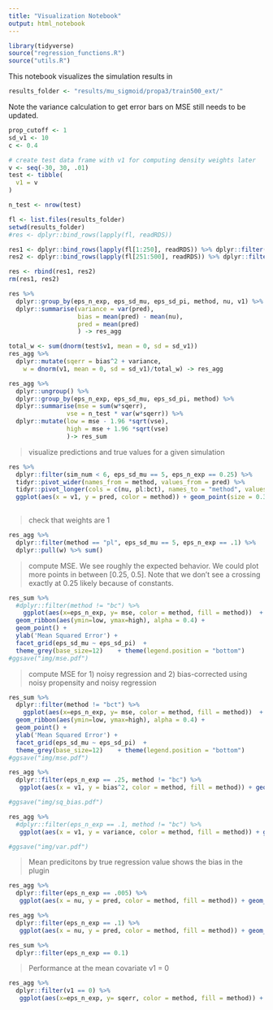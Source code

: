 ```yaml
---
title: "Visualization Notebook"
output: html_notebook
---
```

```r
library(tidyverse)
source("regression_functions.R")
source("utils.R")
```

This notebook visualizes the simulation results in 
```r
results_folder <- "results/mu_sigmoid/propa3/train500_ext/"
```


Note the variance calculation to get error bars on MSE still needs to be updated.
```r
prop_cutoff <- 1
sd_v1 <- 10
c <- 0.4

# create test data frame with v1 for computing density weights later
v <- seq(-30, 30, .01)
test <- tibble(
  v1 = v
)

n_test <- nrow(test)

fl <- list.files(results_folder)
setwd(results_folder)
#res <- dplyr::bind_rows(lapply(fl, readRDS))

res1 <- dplyr::bind_rows(lapply(fl[1:250], readRDS)) %>% dplyr::filter(eps_sd_pi != 5)
res2 <- dplyr::bind_rows(lapply(fl[251:500], readRDS)) %>% dplyr::filter(eps_sd_pi != 5)

res <- rbind(res1, res2)
rm(res1, res2)

res %>%
  dplyr::group_by(eps_n_exp, eps_sd_mu, eps_sd_pi, method, nu, v1) %>%
  dplyr::summarise(variance = var(pred),
                   bias = mean(pred) - mean(nu),
                   pred = mean(pred)
                   ) -> res_agg

total_w <- sum(dnorm(test$v1, mean = 0, sd = sd_v1))
res_agg %>% 
  dplyr::mutate(sqerr = bias^2 + variance,
    w = dnorm(v1, mean = 0, sd = sd_v1)/total_w) -> res_agg

res_agg %>% 
  dplyr::ungroup() %>%
  dplyr::group_by(eps_n_exp, eps_sd_mu, eps_sd_pi, method) %>%
  dplyr::summarise(mse = sum(w*sqerr),
                vse = n_test * var(w*sqerr)) %>%
  dplyr::mutate(low = mse - 1.96 *sqrt(vse),
                high = mse + 1.96 *sqrt(vse)
                )-> res_sum
```


> visualize predictions and true values for a given simulation

```r
res %>%
  dplyr::filter(sim_num < 6, eps_sd_mu == 5, eps_n_exp == 0.25) %>%
  tidyr::pivot_wider(names_from = method, values_from = pred) %>%
  tidyr::pivot_longer(cols = c(nu, pl:bct), names_to = "method", values_to = "pred") %>%
  ggplot(aes(x = v1, y = pred, color = method)) + geom_point(size = 0.3) + facet_grid(sim_num ~. ) + ylim(c(0, 1.5))
  
```


> check that weights are 1 

```r
res_agg %>% 
  dplyr::filter(method == "pl", eps_sd_mu == 5, eps_n_exp == .1) %>% 
  dplyr::pull(w) %>% sum()
```


> compute MSE. We see roughly the expected behavior. We could plot more points in between [0.25, 0.5]. Note that we don't see a crossing exactly at 0.25 likely because of constants. 

```r
res_sum %>%
  #dplyr::filter(method != "bc") %>%
    ggplot(aes(x=eps_n_exp, y= mse, color = method, fill = method))  +
  geom_ribbon(aes(ymin=low, ymax=high), alpha = 0.4) + 
  geom_point() + 
  ylab('Mean Squared Error') + 
  facet_grid(eps_sd_mu ~ eps_sd_pi)  + 
  theme_grey(base_size=12)    + theme(legend.position = "bottom") 
#ggsave("img/mse.pdf")
```

> compute MSE for 1) noisy regression and 2) bias-corrected using noisy propensity and noisy regression

```r
res_sum %>%
  dplyr::filter(method != "bct") %>%
    ggplot(aes(x=eps_n_exp, y= mse, color = method, fill = method))  +
  geom_ribbon(aes(ymin=low, ymax=high), alpha = 0.4) + 
  geom_point() + 
  ylab('Mean Squared Error') + 
  facet_grid(eps_sd_mu ~ eps_sd_pi)  + 
  theme_grey(base_size=12)    + theme(legend.position = "bottom") 
#ggsave("img/mse.pdf")
```



```r
res_agg %>%
  dplyr::filter(eps_n_exp == .25, method != "bc") %>%
   ggplot(aes(x = v1, y = bias^2, color = method, fill = method)) + geom_point(size = 0.25) + facet_grid(eps_sd_mu ~.)  + theme_grey(base_size=12)    + theme(legend.position = "bottom") 

#ggsave("img/sq_bias.pdf")
```

```r
res_agg %>%
  #dplyr::filter(eps_n_exp == .1, method != "bc") %>%
   ggplot(aes(x = v1, y = variance, color = method, fill = method)) + geom_point(size = 0.25) + facet_grid(eps_sd_mu ~.)  + theme_grey(base_size=12)    + theme(legend.position = "bottom") 

#ggsave("img/var.pdf")
```

> Mean predicitons by true regression value
> shows the bias in the plugin

```r
res_agg %>%
  dplyr::filter(eps_n_exp == .005) %>%
   ggplot(aes(x = nu, y = pred, color = method, fill = method)) + geom_point()+ geom_abline(slope= 1, intercept = 0)  + facet_grid(eps_sd_mu ~.)  + theme_grey(base_size=12)    + theme(legend.position = "bottom") 
```

```r
res_agg %>%
  dplyr::filter(eps_n_exp == .1) %>%
   ggplot(aes(x = nu, y = pred, color = method, fill = method)) + geom_point(size = 0.25)+ geom_abline(slope= 1, intercept = 0)  + facet_grid(eps_sd_mu~.)  + theme_grey(base_size=12)    + theme(legend.position = "bottom") 
```

```r
res_sum %>%
  dplyr::filter(eps_n_exp == 0.1)
```

> Performance at the mean covariate v1 = 0

```r
res_agg %>%
  dplyr::filter(v1 == 0) %>% 
   ggplot(aes(x=eps_n_exp, y= sqerr, color = method, fill = method)) + geom_point()+ ylab('Mean Squared Error') + facet_grid(eps_sd_mu ~.)  + theme_grey(base_size=12)    + theme(legend.position = "bottom") 

```


